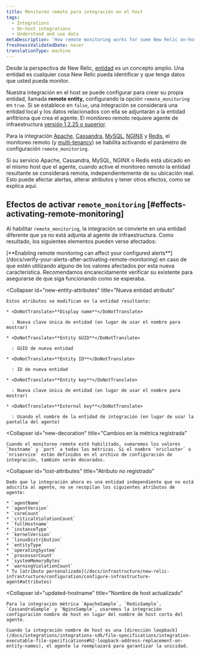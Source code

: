 ```yaml
---
title: Monitoreo remoto para integración en el host
tags:
  - Integrations
  - On-host integrations
  - Understand and use data
metaDescription: 'How remote monitoring works for some New Relic on-host integrations (particularly Apache, Cassandra, MySQL, NGINX, and Redis)'
freshnessValidatedDate: never
translationType: machine
---
```


Desde la perspectiva de New Relic, [entidad](/docs/new-relic-one/use-new-relic-one/core-concepts/what-entity-new-relic#what-is-entity) es un concepto amplio. Una entidad es cualquier cosa New Relic pueda identificar y que tenga datos que usted pueda monitor.

Nuestra integración en el host se puede configurar para crear su propia entidad, llamada <DoNotTranslate>**remote entity,**</DoNotTranslate> configurando la opción `remote_monitoring` en `true`. Si se establece en `false`, una integración se considerará una entidad local y los datos relacionados con ella se adjuntarán a la entidad anfitriona que crea el agente. El monitoreo remoto requiere agente de infraestructura [versión 1.2.25 o superior](/docs/release-notes/infrastructure-release-notes/infrastructure-agent-release-notes).

Para la integración [Apache](/docs/integrations/host-integrations/host-integrations-list/apache-monitoring-integration), [Cassandra](/docs/integrations/host-integrations/host-integrations-list/cassandra-monitoring-integration), [MySQL](/docs/integrations/host-integrations/host-integrations-list/mysql-monitoring-integration), [NGINX](/docs/integrations/host-integrations/host-integrations-list/nginx-monitoring-integration) y [Redis](/docs/integrations/host-integrations/host-integrations-list/redis-monitoring-integration), el monitoreo remoto (y [multi-tenancy](/docs/integrations/host-integrations/getting-started/introduction-host-integrations#multiple-instances)) se habilita activando el parámetro de configuración `remote_monitoring`.

<Callout variant="important">
  Si su servicio Apache, Cassandra, MySQL, NGINX o Redis está ubicado en el mismo host que el agente, cuando active el monitoreo remoto la entidad resultante se considerará remota, independientemente de su ubicación real. Esto puede afectar alertas, alterar atributos y tener otros efectos, como se explica aquí.
</Callout>

## Efectos de activar `remote_monitoring` [#effects-activating-remote-monitoring]

Al habilitar `remote_monitoring`, la integración se convierte en una entidad diferente que ya no está adjunta al agente de infraestructura. Como resultado, los siguientes elementos pueden verse afectados:

<CollapserGroup>
  <Collapser
    id="verify-alerts"
    title="Verificación de alerta"
  >
    [<DoNotTranslate>**Enabling remote monitoring can affect your configured alerts**</DoNotTranslate>](/docs/verify-your-alerts-after-activating-remote-monitoring) en caso de que estén utilizando alguno de los valores afectados por esta nueva característica. Recomendamos encarecidamente verificar su <InlinePopover type="alerts"/>existente para asegurarse de que siga funcionando como se esperaba.
  </Collapser>

  <Collapser
    id="new-entity-attributes"
    title="Nueva entidad atributo"
  >
    Estos atributos se modifican en la entidad resultante:

    * <DoNotTranslate>**Display name**</DoNotTranslate>

      : Nueva clave única de entidad (en lugar de usar el nombre para mostrar)

    * <DoNotTranslate>**Entity GUID**</DoNotTranslate>

      : GUID de nueva entidad

    * <DoNotTranslate>**Entity ID**</DoNotTranslate>

      : ID de nueva entidad

    * <DoNotTranslate>**Entity key**</DoNotTranslate>

      : Nueva clave única de entidad (en lugar de usar el nombre para mostrar)

    * <DoNotTranslate>**External key**</DoNotTranslate>

      : Usando el nombre de la entidad de integración (en lugar de usar la pantalla del agente)
  </Collapser>

  <Collapser
    id="new-decoration"
    title="Cambios en la métrica registrada"
  >
    Cuando el monitoreo remoto esté habilitado, sumaremos los valores `hostname` y `port` a todas las métricas. Si el nombre `nricluster` o `nriservice` están definidos en el archivo de configuración de integración, también serán decorados.
  </Collapser>

  <Collapser
    id="lost-attributes"
    title="Atributo no registrado"
  >
    Dado que la integración ahora es una entidad independiente que no está adscrita al agente, no se recopilan los siguientes atributos de agente:

    * `agentName`
    * `agentVersion`
    * `coreCount`
    * `criticalViolationCount`
    * `fullHostname`
    * `instanceType`
    * `kernelVersion`
    * `linuxDistribution`
    * `entityType`
    * `operatingSystem`
    * `processorCount`
    * `systemMemoryBytes`
    * `warningViolationCount`
    * Tu [atributo personalizado](/docs/infrastructure/new-relic-infrastructure/configuration/configure-infrastructure-agent#attributes)
  </Collapser>

  <Collapser
    id="updated-hostname"
    title="Nombre de host actualizado"
  >
    Para la integración métrica `ApacheSample`, `RedisSample`, `CassandraSample` y `NginxSample`, usaremos la integración configuración nombre de host en lugar del nombre de host corto del agente.

    Cuando la integración nombre de host es una [dirección loopback](/docs/integrations/integrations-sdk/file-specifications/integration-executable-file-specifications#h2-loopback-address-replacement-on-entity-names), el agente la reemplazará para garantizar la unicidad.
  </Collapser>
</CollapserGroup>
